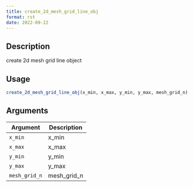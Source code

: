 ```yaml
--- 
title: create_2d_mesh_grid_line_obj 
format: rst 
date: 2022-09-22 
--- 
```


## Description

create 2d mesh grid line object


## Usage

```r
create_2d_mesh_grid_line_obj(x_min, x_max, y_min, y_max, mesh_grid_n)
```


## Arguments

Argument      |Description
------------- |----------------
`x_min`     |     x_min
`x_max`     |     x_max
`y_min`     |     y_min
`y_max`     |     y_max
`mesh_grid_n`     |     mesh_grid_n


